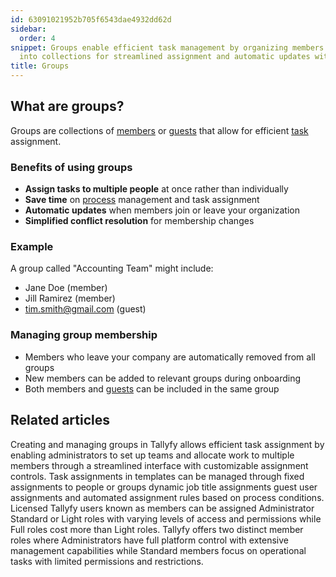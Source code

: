 ```yaml
---
id: 63091021952b705f6543dae4932dd62d
sidebar:
  order: 4
snippet: Groups enable efficient task management by organizing members and guests
  into collections for streamlined assignment and automatic updates within an organization.
title: Groups
---
```


## What are groups?

Groups are collections of [members](/products/pro/documenting/members/) or [guests](/products/pro/documenting/guests/) that allow for efficient [task](/products/pro/tracking-and-tasks/tasks/) assignment.

### Benefits of using groups

- **Assign tasks to multiple people** at once rather than individually
- **Save time** on [process](/products/pro/tracking-and-tasks/processes/) management and task assignment 
- **Automatic updates** when members join or leave your organization
- **Simplified conflict resolution** for membership changes

### Example

A group called "Accounting Team" might include:
- Jane Doe (member)
- Jill Ramirez (member)
- tim.smith@gmail.com (guest)

### Managing group membership

- Members who leave your company are automatically removed from all groups
- New members can be added to relevant groups during onboarding
- Both members and [guests](/products/pro/documenting/guests/) can be included in the same group


<PageTree />


## Related articles
<CardGrid>
<LinkTitleCard header="<b>Groups > Create and assign groups</b>" href="/products/pro/documenting/groups/how-to-manage-groups-and-assign-tasks-in-tallyfy/" > Creating and managing groups in Tallyfy allows efficient task assignment by enabling administrators to set up teams and allocate work to multiple members through a streamlined interface with customizable assignment controls. </LinkTitleCard>
<LinkTitleCard header="<b>Edit Templates > Understanding assignment types</b>" href="/products/pro/documenting/templates/edit-templates/understanding-assignment-types/" > Task assignments in templates can be managed through fixed assignments to people or groups dynamic job title assignments guest user assignments and automated assignment rules based on process conditions. </LinkTitleCard>
<LinkTitleCard header="<b>Documenting > Members</b>" href="/products/pro/documenting/members/" > Licensed Tallyfy users known as members can be assigned Administrator Standard or Light roles with varying levels of access and permissions while Full roles cost more than Light roles. </LinkTitleCard>
<LinkTitleCard header="<b>Members > Standard and Admin members</b>" href="/products/pro/documenting/members/standard-admin-members/" > Tallyfy offers two distinct member roles where Administrators have full platform control with extensive management capabilities while Standard members focus on operational tasks with limited permissions and restrictions. </LinkTitleCard>
</CardGrid>